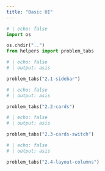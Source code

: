 ```yaml
---
title: "Basic UI"
---
```


```python
# | echo: false
import os

os.chdir("..")
from helpers import problem_tabs

```

```python
# | echo: false
# | output: asis

problem_tabs("2.1-sidebar")
```

```python
# | echo: false
# | output: asis

problem_tabs("2.2-cards")
```

```python
# | echo: false
# | output: asis

problem_tabs("2.3-cards-switch")
```

```python
# | echo: false
# | output: asis

problem_tabs("2.4-layout-columns")
```